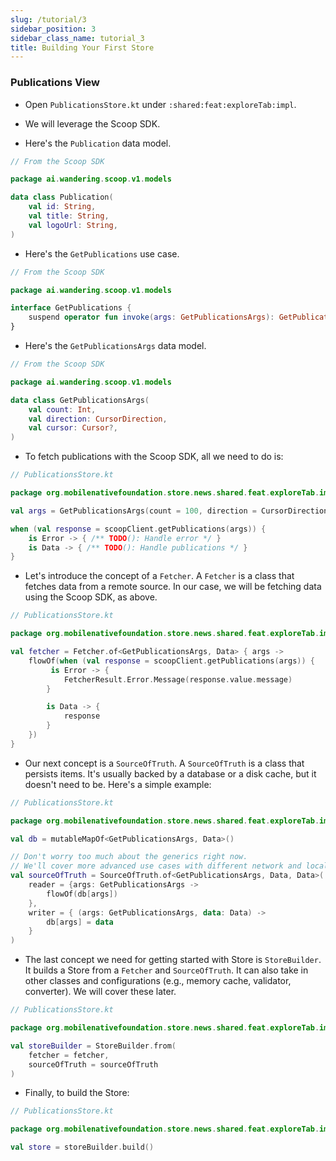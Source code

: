 ```yaml
---
slug: /tutorial/3
sidebar_position: 3
sidebar_class_name: tutorial_3
title: Building Your First Store
---
```






### Publications View

<PublicationsImage/>

<div style={{height: 40, width: "100%"}}/>

- Open `PublicationsStore.kt` under `:shared:feat:exploreTab:impl`.

- We will leverage the Scoop SDK.

- Here's the `Publication` data model.

```kotlin
// From the Scoop SDK

package ai.wandering.scoop.v1.models

data class Publication(
    val id: String,
    val title: String,
    val logoUrl: String,
)
```

- Here's the `GetPublications` use case.

```kotlin
// From the Scoop SDK

package ai.wandering.scoop.v1.models

interface GetPublications {
    suspend operator fun invoke(args: GetPublicationsArgs): GetPublicationsResponse
}
```

- Here's the `GetPublicationsArgs` data model.

```kotlin
// From the Scoop SDK

package ai.wandering.scoop.v1.models

data class GetPublicationsArgs(
    val count: Int,
    val direction: CursorDirection,
    val cursor: Cursor?,
)
```

- To fetch publications with the Scoop SDK, all we need to do is:

```kotlin
// PublicationsStore.kt

package org.mobilenativefoundation.store.news.shared.feat.exploreTab.impl

val args = GetPublicationsArgs(count = 100, direction = CursorDirection.NEWER, cursor = null)

when (val response = scoopClient.getPublications(args)) {
    is Error -> { /** TODO(): Handle error */ }
    is Data -> { /** TODO(): Handle publications */ }
}
```

- Let's introduce the concept of a `Fetcher`. A `Fetcher` is a class that fetches data from a remote source. In our case, we will be fetching data using the Scoop SDK, as above.

```kotlin
// PublicationsStore.kt

package org.mobilenativefoundation.store.news.shared.feat.exploreTab.impl

val fetcher = Fetcher.of<GetPublicationsArgs, Data> { args ->
    flowOf(when (val response = scoopClient.getPublications(args)) {
         is Error -> {
            FetcherResult.Error.Message(response.value.message)
        }

        is Data -> {
            response
        }
    })
}

```

- Our next concept is a `SourceOfTruth`. A `SourceOfTruth` is a class that persists items. It's usually backed by a database or a disk cache, but it doesn't need to be. Here's a simple example:

```kotlin
// PublicationsStore.kt

package org.mobilenativefoundation.store.news.shared.feat.exploreTab.impl

val db = mutableMapOf<GetPublicationsArgs, Data>()

// Don't worry too much about the generics right now.
// We'll cover more advanced use cases with different network and local representations later.
val sourceOfTruth = SourceOfTruth.of<GetPublicationsArgs, Data, Data>(
    reader = {args: GetPublicationsArgs ->
        flowOf(db[args])
    },
    writer = { (args: GetPublicationsArgs, data: Data) ->
        db[args] = data
    }
)
```

- The last concept we need for getting started with Store is `StoreBuilder`. It builds a Store from a `Fetcher` and `SourceOfTruth`. It can also take in other classes and configurations (e.g., memory cache, validator, converter). We will cover these later.


```kotlin
// PublicationsStore.kt

package org.mobilenativefoundation.store.news.shared.feat.exploreTab.impl

val storeBuilder = StoreBuilder.from(
    fetcher = fetcher,
    sourceOfTruth = sourceOfTruth
)
```

- Finally, to build the Store:

```kotlin
// PublicationsStore.kt

package org.mobilenativefoundation.store.news.shared.feat.exploreTab.impl

val store = storeBuilder.build()
```